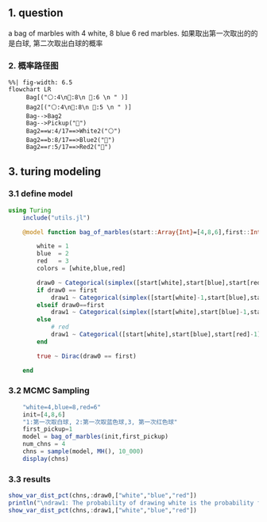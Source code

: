 ## 1. question 

:::{.callout-note title="Question"}
   a bag of marbles with
   4 white, 
   8 blue
   6 red marbles. 
   如果取出第一次取出的的是白球, 第二次取出白球的概率
:::

### 2. 概率路径图
```mermaid
%%| fig-width: 6.5
flowchart LR
     Bag[("⚪️:4\n🔵:8\n 🔴:6 \n " )]
     Bag2[("⚪️:4\n🔵:8\n 🔴:5 \n " )]
     Bag-->Bag2
     Bag-->Pickup("🔴")
     Bag2==w:4/17==>White2("⚪️")
     Bag2==b:8/17==>Blue2("🔵")
     Bag2==r:5/17==>Red2("🔴")
```

## 3. turing modeling

### 3.1 define model 
```julia
using Turing
    include("utils.jl")

    @model function bag_of_marbles(start::Array{Int}=[4,8,6],first::Int=1)

        white = 1
        blue  = 2
        red   = 3
        colors = [white,blue,red]

        draw0 ~ Categorical(simplex([start[white],start[blue],start[red]]))
        if draw0 == first
            draw1 ~ Categorical(simplex([start[white]-1,start[blue],start[red]]))
        elseif draw0==first
            draw1 ~ Categorical(simplex([start[white],start[blue]-1,start[red]]))
        else
            # red
            draw1 ~ Categorical([start[white],start[blue],start[red]-1]|>simplex);
        end

        true ~ Dirac(draw0 == first)

    end
```

### 3.2  MCMC Sampling
```julia
    "white=4,blue=8,red=6"
    init=[4,8,6]
    "1:第一次取白球, 2:第一次取蓝色球,3, 第一次红色球"
    first_pickup=1
    model = bag_of_marbles(init,first_pickup)
    num_chns = 4
    chns = sample(model, MH(), 10_000)
    display(chns)

```

### 3.3 results
```julia
show_var_dist_pct(chns,:draw0,["white","blue","red"])
println("\ndraw1: The probability of drawing white is the probability for 1.0")
show_var_dist_pct(chns,:draw1,["white","blue","red"])
```





